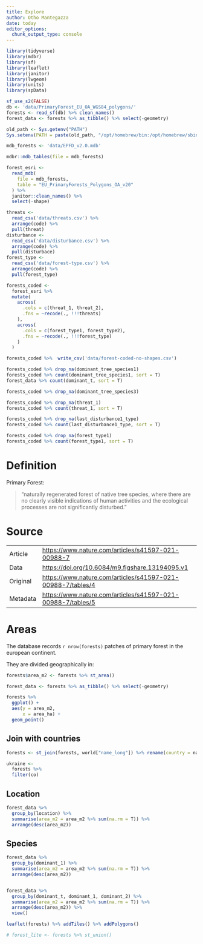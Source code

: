 ```yaml
---
title: Explore
author: Otho Mantegazza
date: today
editor_options: 
  chunk_output_type: console
---
```


```r
library(tidyverse)
library(mdbr)
library(sf)
library(leaflet)
library(janitor)
library(lwgeom)
library(units)
library(spData)
```

```r
sf_use_s2(FALSE)
db <- 'data/PrimaryForest_EU_OA_WGS84_polygons/'
forests <- read_sf(db) %>% clean_names()
forest_data <- forests %>% as_tibble() %>% select(-geometry)
```

```r
old_path <- Sys.getenv("PATH")
Sys.setenv(PATH = paste(old_path, "/opt/homebrew/bin:/opt/homebrew/sbin", sep = ":"))
```

```r
mdb_forests <- 'data/EPFD_v2.0.mdb'
```

```r
mdbr::mdb_tables(file = mdb_forests)
```

```r
forest_esri <- 
  read_mdb(
    file = mdb_forests,
    table = "EU_PrimaryForests_Polygons_OA_v20"
  ) %>% 
  janitor::clean_names() %>% 
  select(-shape)
```


```r
threats <- 
  read_csv('data/threats.csv') %>%
  arrange(code) %>%
  pull(threat)
disturbance <- 
  read_csv('data/disturbance.csv') %>%
  arrange(code) %>%
  pull(disturbace)
forest_type <- 
  read_csv('data/forest-type.csv') %>% 
  arrange(code) %>% 
  pull(forest_type)
```

```r
forests_coded <- 
  forest_esri %>% 
  mutate(
    across(
      .cols = c(threat_1, threat_2),
      .fns = ~recode(., !!!threats)
    ),
    across(
      .cols = c(forest_type1, forest_type2),
      .fns = ~recode(., !!!forest_type)
    )
  )
```

```r
forests_coded %>%  write_csv('data/forest-coded-no-shapes.csv')
```

```r
forests_coded %>% drop_na(dominant_tree_species1)
forests_coded %>% count(dominant_tree_species1, sort = T)
forest_data %>% count(dominant_t, sort = T)
```

```r
forests_coded %>% drop_na(dominant_tree_species3)
```

```r
forests_coded %>% drop_na(threat_1)
forests_coded %>% count(threat_1, sort = T)
```

```r
forests_coded %>% drop_na(last_disturbance1_type)
forests_coded %>% count(last_disturbance1_type, sort = T)
```

```r
forests_coded %>% drop_na(forest_type1)
forests_coded %>% count(forest_type1, sort = T)
```


# Definition

Primary Forest:

> "naturally regenerated forest of native tree species, where there are no clearly visible indications of human activities and the ecological processes are not significantly disturbed."

# Source

|          |                                                               |
|----------|---------------------------------------------------------------|
| Article  | <https://www.nature.com/articles/s41597-021-00988-7>          |
| Data     | <https://doi.org/10.6084/m9.figshare.13194095.v1>             |
| Original | <https://www.nature.com/articles/s41597-021-00988-7/tables/4> |
| Metadata | <https://www.nature.com/articles/s41597-021-00988-7/tables/5> |

# Areas

The database records `r nrow(forests)` patches of primary forest in the european continent.

They are divided geographically in:

```r
forests$area_m2 <- forests %>% st_area()
```

```r
forest_data <- forests %>% as_tibble() %>% select(-geometry)
```

```r
forests %>% 
  ggplot() +
  aes(y = area_m2,
      x = area_ha) +
  geom_point()
```

## Join with countries

```r
forests <- st_join(forests, world["name_long"]) %>% rename(country = name_long)
```

```r
ukraine <- 
  forests %>% 
  filter(co)
```

## Location

```r
forest_data %>% 
  group_by(location) %>% 
  summarise(area_m2 = area_m2 %>% sum(na.rm = T)) %>% 
  arrange(desc(area_m2))
```

## Species

```r
forest_data %>% 
  group_by(dominant_1) %>% 
  summarise(area_m2 = area_m2 %>% sum(na.rm = T)) %>% 
  arrange(desc(area_m2))


forest_data %>% 
  group_by(dominant_t, dominant_1, dominant_2) %>% 
  summarise(area_m2 = area_m2 %>% sum(na.rm = T)) %>% 
  arrange(desc(area_m2)) %>% 
  view()

```

```r
leaflet(forests) %>% addTiles() %>% addPolygons()
```

```r
# forest_lite <- forests %>% st_union()
```
